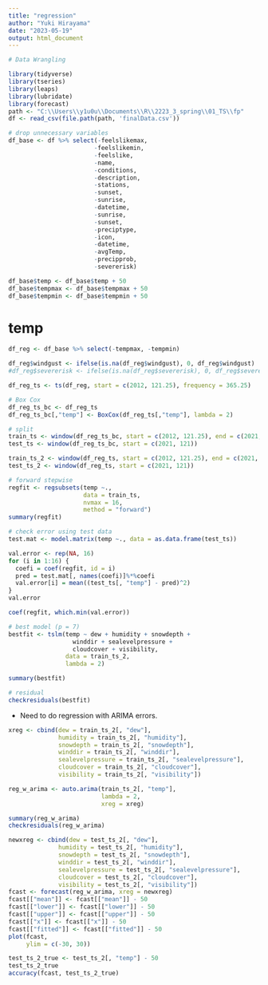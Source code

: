 ```yaml
---
title: "regression"
author: "Yuki Hirayama"
date: "2023-05-19"
output: html_document
---
```


```r
# Data Wrangling

library(tidyverse)
library(tseries)
library(leaps)
library(lubridate)
library(forecast)
path <- "C:\\Users\\y1u0u\\Documents\\R\\2223_3_spring\\01_TS\\fp"
df <- read_csv(file.path(path, 'finalData.csv'))

# drop unnecessary variables
df_base <- df %>% select(-feelslikemax,
                        -feelslikemin,
                        -feelslike,
                        -name,
                        -conditions,
                        -description,
                        -stations,
                        -sunset,
                        -sunrise,
                        -datetime,
                        -sunrise,
                        -sunset,
                        -preciptype,
                        -icon,
                        -datetime,
                        -avgTemp,
                        -precipprob,
                        -severerisk)

df_base$temp <- df_base$temp + 50
df_base$tempmax <- df_base$tempmax + 50
df_base$tempmin <- df_base$tempmin + 50
```

# temp

```r
df_reg <- df_base %>% select(-tempmax, -tempmin)

df_reg$windgust <- ifelse(is.na(df_reg$windgust), 0, df_reg$windgust)
#df_reg$severerisk <- ifelse(is.na(df_reg$severerisk), 0, df_reg$severerisk)

df_reg_ts <- ts(df_reg, start = c(2012, 121.25), frequency = 365.25)

# Box Cox
df_reg_ts_bc <- df_reg_ts
df_reg_ts_bc[,"temp"] <- BoxCox(df_reg_ts[,"temp"], lambda = 2)

# split
train_ts <- window(df_reg_ts_bc, start = c(2012, 121.25), end = c(2021, 120))
test_ts <- window(df_reg_ts_bc, start = c(2021, 121))

train_ts_2 <- window(df_reg_ts, start = c(2012, 121.25), end = c(2021, 120))
test_ts_2 <- window(df_reg_ts, start = c(2021, 121))
```


```r
# forward stepwise
regfit <- regsubsets(temp ~.,
                     data = train_ts,
                     nvmax = 16,
                     method = "forward")
summary(regfit)
```

```r
# check error using test data
test.mat <- model.matrix(temp ~., data = as.data.frame(test_ts))

val.error <- rep(NA, 16)
for (i in 1:16) {
  coefi = coef(regfit, id = i)
  pred = test.mat[, names(coefi)]%*%coefi
  val.error[i] = mean((test_ts[, "temp"] - pred)^2)
}
val.error

coef(regfit, which.min(val.error))
```

```r
# best model (p = 7)
bestfit <- tslm(temp ~ dew + humidity + snowdepth +
                  winddir + sealevelpressure + 
                  cloudcover + visibility,
                data = train_ts_2,
                lambda = 2)

summary(bestfit)
```

```r
# residual
checkresiduals(bestfit)
```

- Need to do regression with ARIMA errors.

```r
xreg <- cbind(dew = train_ts_2[, "dew"],
              humidity = train_ts_2[, "humidity"],
              snowdepth = train_ts_2[, "snowdepth"],
              winddir = train_ts_2[, "winddir"],
              sealevelpressure = train_ts_2[, "sealevelpressure"],
              cloudcover = train_ts_2[, "cloudcover"],
              visibility = train_ts_2[, "visibility"])

reg_w_arima <- auto.arima(train_ts_2[, "temp"],
                          lambda = 2,
                          xreg = xreg)

summary(reg_w_arima)
checkresiduals(reg_w_arima)
```

```r
newxreg <- cbind(dew = test_ts_2[, "dew"],
              humidity = test_ts_2[, "humidity"],
              snowdepth = test_ts_2[, "snowdepth"],
              winddir = test_ts_2[, "winddir"],
              sealevelpressure = test_ts_2[, "sealevelpressure"],
              cloudcover = test_ts_2[, "cloudcover"],
              visibility = test_ts_2[, "visibility"])
fcast <- forecast(reg_w_arima, xreg = newxreg)
fcast[["mean"]] <- fcast[["mean"]] - 50
fcast[["lower"]] <- fcast[["lower"]] - 50
fcast[["upper"]] <- fcast[["upper"]] - 50
fcast[["x"]] <- fcast[["x"]] - 50
fcast[["fitted"]] <- fcast[["fitted"]] - 50
plot(fcast,
     ylim = c(-30, 30))
```

```r
test_ts_2_true <- test_ts_2[, "temp"] - 50
test_ts_2_true
accuracy(fcast, test_ts_2_true)
```